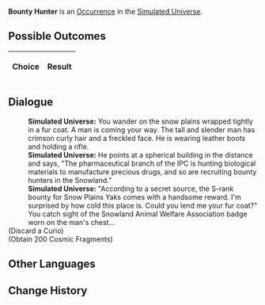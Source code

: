 {{Simulated Universe Event Infobox
|title         = Bounty Hunter
|image         = Random Event Normal.png
|type          =
|domains_su    = Occurrence
|domains_ext   = Occurrence
|domains_swarm = 
|domains_gng   = 
|requirements  =
|prev          = 
|next          = 
|indexRewards  =
|characters    = 
}}
'''Bounty Hunter''' is an [[Simulated Universe/Occurrence|Occurrence]] in the [[Simulated Universe]].

==Possible Outcomes==
{| class="article-table"
!Choice
!Result

|}

<!--
==Gameplay Notes==

-->
==Dialogue==
{{Dialogue Start}}
:'''Simulated Universe:''' You wander on the snow plains wrapped tightly in a fur coat. A man is coming your way. The tall and slender man has crimson curly hair and a freckled face. He is wearing leather boots and holding a rifle.
:'''Simulated Universe:''' He points at a spherical building in the distance and says, "The pharmaceutical branch of the IPC is hunting biological materials to manufacture precious drugs, and so are recruiting bounty hunters in the Snowland."
:'''Simulated Universe:''' "According to a secret source, the S-rank bounty for Snow Plains Yaks comes with a handsome reward. I'm surprised by how cold this place is. Could you lend me your fur coat?" You catch sight of the Snowland Animal Welfare Association badge worn on the man's chest...
;(Discard a Curio)
;(Obtain 200 Cosmic Fragments)
{{Dialogue End}}

==Other Languages==
{{Other Languages
|en   = Bounty Hunter
|zhs  = 赏金猎人
|zht  = 賞金獵人
|ja   = {{Rubi|賞金稼ぎ|しょうきんかせ}}
|ko   = 바운티 헌터
|es   = Cazarrecompensas
|fr   = Chasseur de primes
|ru   = Охотник за головами
|th   = นักล่าเงินรางวัล
|vi   = Thợ Săn Tiền Thưởng
|de   = Kopfgeldjäger
|id   = Pemburu Hadiah
|pt   = Caçador de Recompensas
}}

==Change History==
{{Change History|1.0}}
